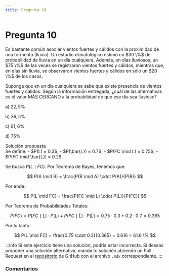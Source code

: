```yaml
---
title: Pregunta 10
---
```



# Pregunta 10

<div className="exercise">
Es bastante común asociar vientos fuertes y cálidos con la proximidad de una tormenta (Iluvia). Un estudio climatológico estimó un $30 \%$ de probabilidad de lluvia en un día cualquiera. Además, en días lluviosos, un $75 \%$ de las veces se registraron vientos fuertes y cálidos, mientras que, en días sin lluvia, se observaron vientos fuertes y cálidos en sólo un $20 \%$ de los casos.

Suponga que en un día cualquiera se sabe que existe presencia de vientos fuertes y cálidos. Según la información entregada, ¿cuál de las alternativas es el valor MÁS CERCANO a la probabilidad de que ese día sea lluvioso?

a) $22,5 \%$

b) $36,5 \%$

c) $61,6 \%$

d) $75 \%$
</div>

<MDXDetails>
<summary>Solución propuesta</summary>

<div className="exercise">
Se define:
- $P(L) = 0.3$, 
- $P(\bar{L}) = 0.7$,
- $P(FC \mid L) = 0.75$,
- $P(FC \mid \bar{L}) = 0.2$.

Se busca $P(L \mid FC)$. Por Teorema de Bayes, tenemos que:

$$
P(A \mid B) = \frac{P(B \mid A) \cdot P(A)}{P(B)}
$$

Por ende:

$$
P(L \mid FC) = \frac{P(FC \mid L) \cdot P(L)}{P(FC)}
$$

Por Teorema de Probabilidades Totales:

$$
P(FC) = P(FC \mid L) \cdot P(L) + P(FC \mid \bar{L}) \cdot P(\bar{L}) = 0.75 \cdot 0.3 + 0.2 \cdot 0.7 = 0.365
$$

Por lo tanto

$$
P(L \mid FC) = \frac{0.75 \cdot 0.3}{0.365} = 0.616 = 61.6 \%
$$
</div>

:::info 
Si este ejercicio tiene una solución, podría estar incorrecta. Si deseas proponer una solución alternativa, manda tu solución abriendo
un Pull Request en el [repositorio](https://github.com/crow-rojas/apuntes-fundamentals/pulls) de GitHub con el archivo
`.mdx` correspondiente. 
:::

</MDXDetails>

### Comentarios

<Disqus
  url="https://crow-rojas.github.io/apuntes-fundamentals/docs/mathematics/probability-and-statistics/exercises/2024-2/p10"
  identifier="docs/mathematics/probability-and-statistics/exercises/2024-2/p10"
  title="2024-2 Probabilidades y Estadística - Pregunta 10"
/>
